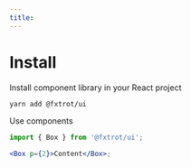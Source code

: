 ```yaml
---
title:
---
```



# Install

Install component library in your React project

```bash
yarn add @fxtrot/ui
```

Use components

```jsx
import { Box } from '@fxtrot/ui';

<Box p={2}>Content</Box>;
```
